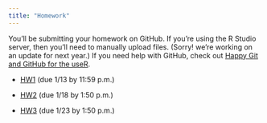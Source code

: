```yaml
---
title: "Homework"
---
```


You'll be submitting your homework on GitHub. If you're using the R Studio server, then you'll need to manually upload files. (Sorry! we're working on an update for next year.) If you need help with GitHub, check out [Happy Git and GitHub for the useR](http://happygitwithr.com/).

* [HW1](https://classroom.github.com/assignment-invitations/3571a1c98f9b2bf395457bdcb3422ebe) (due 1/13 by 11:59 p.m.)

* [HW2](https://classroom.github.com/assignment-invitations/0bbf3e623eaac955261f62dd0e5e77ae) (due 1/18 by 1:50 p.m.)

* [HW3](https://classroom.github.com/assignment-invitations/c1940c617b40c3090ae55efc920f6ba7) (due 1/23 by 1:50 p.m.)